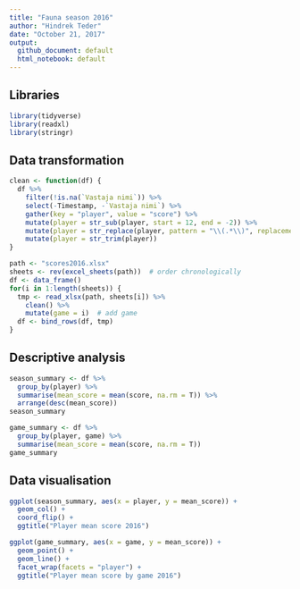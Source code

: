 ```yaml
---
title: "Fauna season 2016"
author: "Hindrek Teder"
date: "October 21, 2017"
output:
  github_document: default
  html_notebook: default
---
```


## Libraries
```r
library(tidyverse)
library(readxl)
library(stringr)
```

## Data transformation
```r
clean <- function(df) {
  df %>%
    filter(!is.na(`Vastaja nimi`)) %>%
    select(-Timestamp, -`Vastaja nimi`) %>%
    gather(key = "player", value = "score") %>%
    mutate(player = str_sub(player, start = 12, end = -2)) %>%
    mutate(player = str_replace(player, pattern = "\\(.*\\)", replacement = "")) %>%
    mutate(player = str_trim(player))
}

path <- "scores2016.xlsx"
sheets <- rev(excel_sheets(path))  # order chronologically
df <- data_frame()
for(i in 1:length(sheets)) {
  tmp <- read_xlsx(path, sheets[i]) %>%
    clean() %>%
    mutate(game = i)  # add game
  df <- bind_rows(df, tmp)
}
```

## Descriptive analysis
```r
season_summary <- df %>%
  group_by(player) %>%
  summarise(mean_score = mean(score, na.rm = T)) %>%
  arrange(desc(mean_score))
season_summary

game_summary <- df %>%
  group_by(player, game) %>%
  summarise(mean_score = mean(score, na.rm = T))
game_summary
```

## Data visualisation
```r
ggplot(season_summary, aes(x = player, y = mean_score)) +
  geom_col() +
  coord_flip() +
  ggtitle("Player mean score 2016")

ggplot(game_summary, aes(x = game, y = mean_score)) +
  geom_point() +
  geom_line() +
  facet_wrap(facets = "player") +
  ggtitle("Player mean score by game 2016")
```
